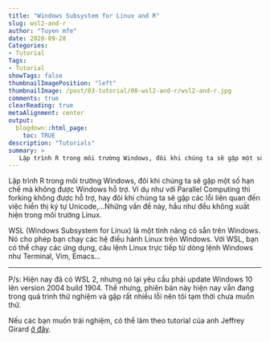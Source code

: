 ```yaml
---
title: "Windows Subsystem for Linux and R"
slug: wsl2-and-r
author: "Tuyen mfe"
date: 2020-09-28
Categories:
- Tutorial
Tags:
- Tutorial
showTags: false
thumbnailImagePosition: "left"
thumbnailImage: /post/03-tutorial/08-wsl2-and-r/wsl2-and-r.jpg
comments: true
clearReading: true
metaAlignment: center
output:
  blogdown::html_page:
    toc: TRUE
description: "Tutorials"
summary: >
   Lập trình R trong môi trường Windows, đôi khi chúng ta sẽ gặp một số hạn chế mà không được Windows hỗ trợ. Ví dụ như với Parallel Computing thì forking không được hỗ trợ, hay đôi khi...
---
```


Lập trình R trong môi trường Windows, đôi khi chúng ta sẽ gặp một số hạn chế mà không được Windows hỗ trợ. Ví dụ như với Parallel Computing thì forking không được hỗ trợ, hay đôi khi chúng ta sẽ gặp các lỗi liên quan đến việc hiển thị ký tự Unicode,...Những vấn đề này, hầu như đều không xuất hiện trong môi trường Linux.

WSL (Windows Subsystem for Linux) là một tính năng có sẵn trên Windows. Nó cho phép bạn chạy các hệ điều hành Linux trên Windows. Với WSL, bạn có thể chạy các ứng dụng, câu lệnh Linux trực tiếp từ dòng lệnh Windows như Terminal, Vim, Emacs...

---

P/s: Hiện nay đã có WSL 2, nhưng nó lại yêu cầu phải update Windows 10 lên version 2004 build 1904. Thế nhưng, phiên bản này hiện nay vẫn đang trong quá trình thử nghiệm và gặp rất nhiều lỗi nên tôi tạm thời chưa muốn thử.

Nếu các bạn muốn trải nghiệm, có thể làm theo tutorial của anh Jeffrey Girard [ở đây](https://jmgirard.com/rstudio-wsl2/).


